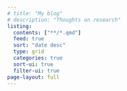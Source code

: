 ```yaml
---
# title: "My blog"
# description: "Thoughts on research"
listing:
  contents: ["**/*.qmd"] 
  feed: true 
  sort: "date desc"
  type: grid
  categories: true
  sort-ui: true
  filter-ui: true
page-layout: full
---
```

